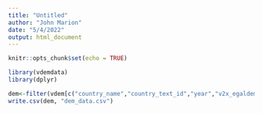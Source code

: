 ```yaml
---
title: "Untitled"
author: "John Marion"
date: "5/4/2022"
output: html_document
---
```


```r
knitr::opts_chunk$set(echo = TRUE)
```

```r
library(vdemdata)
library(dplyr)

dem<-filter(vdem[c("country_name","country_text_id","year","v2x_egaldem", "v2x_freexp")],year>2004)
write.csv(dem, "dem_data.csv")
```

